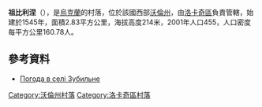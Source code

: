 {{coord|50|48|43|N|24|51|26|E|scale:30000|display=title}}

'''祖比利涅'''（{{lang-uk|Зубильне}}），是[[烏克蘭|烏克蘭]]的村落，位於該國西部[[沃倫州|沃倫州]]，由[[洛卡奇區|洛卡奇區]]負責管轄，始建於1545年，面積2.83平方公里，海拔高度214米，2001年人口455，人口密度每平方公里160.78人。

==參考資料==
* [http://weather.in.ua/ua/volynskaja/9205 Погода в селі Зубильне] {{Wayback|url=http://weather.in.ua/ua/volynskaja/9205 |date=20210118065638 }}

[[Category:沃倫州村落|Category:沃倫州村落]]
[[Category:洛卡奇區村落|Category:洛卡奇區村落]]


{{Volyn-geo-stub}}